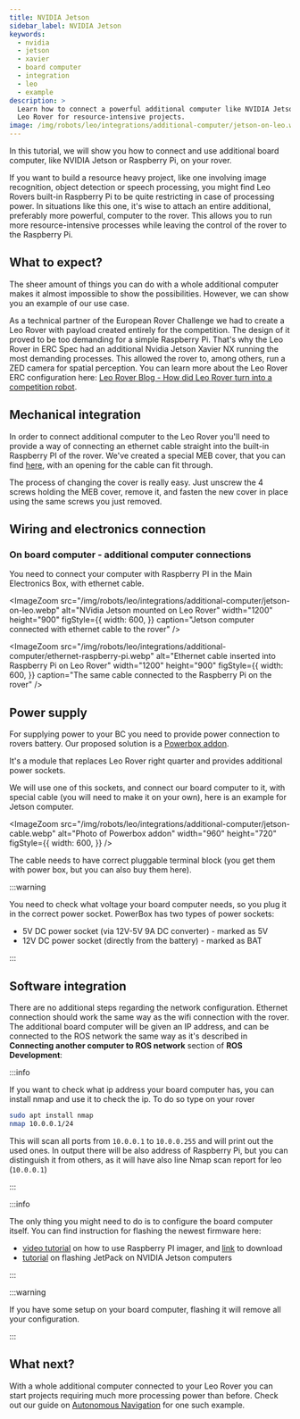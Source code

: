 ```yaml
---
title: NVIDIA Jetson
sidebar_label: NVIDIA Jetson
keywords:
  - nvidia
  - jetson
  - xavier
  - board computer
  - integration
  - leo
  - example
description: >
  Learn how to connect a powerful additional computer like NVIDIA Jetson to your
  Leo Rover for resource-intensive projects.
image: /img/robots/leo/integrations/additional-computer/jetson-on-leo.webp
---
```



In this tutorial, we will show you how to connect and use additional board
computer, like NVIDIA Jetson or Raspberry Pi, on your rover.

If you want to build a resource heavy project, like one involving image
recognition, object detection or speech processing, you might find Leo Rovers
built-in Raspberry Pi to be quite restricting in case of processing power. In
situations like this one, it's wise to attach an entire additional, preferably
more powerful, computer to the rover. This allows you to run more
resource-intensive processes while leaving the control of the rover to the
Raspberry Pi.

## What to expect?

The sheer amount of things you can do with a whole additional computer makes it
almost impossible to show the possibilities. However, we can show you an example
of our use case.

As a technical partner of the European Rover Challenge we had to create a Leo
Rover with payload created entirely for the competition. The design of it proved
to be too demanding for a simple Raspberry Pi. That's why the Leo Rover in ERC
Spec had an additional Nvidia Jetson Xavier NX running the most demanding
processes. This allowed the rover to, among others, run a ZED camera for spatial
perception. You can learn more about the Leo Rover ERC configuration here:
[Leo Rover Blog - How did Leo Rover turn into a competition robot](https://www.leorover.tech/post/leo-rover-competition-robot).

## Mechanical integration

In order to connect additional computer to the Leo Rover you'll need to provide
a way of connecting an ethernet cable straight into the built-in Raspberry PI of
the rover. We've created a special MEB cover, that you can find
[here](/leo-rover/addons/additional-meb-covers), with an opening for the cable
can fit through.

<ImageZoom
  src="/img/robots/leo/addons/meb-covers/00188-dev-meb-cover.webp"
  alt="00188_DEV MEB cover for Leo Rover"
  width="1920"
  height="1080"
/>

The process of changing the cover is really easy. Just unscrew the 4 screws
holding the MEB cover, remove it, and fasten the new cover in place using the
same screws you just removed.

## Wiring and electronics connection

### On board computer - additional computer connections

You need to connect your computer with Raspberry PI in the Main Electronics Box,
with ethernet cable.

<ImageZoom
  src="/img/robots/leo/integrations/additional-computer/jetson-on-leo.webp"
  alt="NVidia Jetson mounted on Leo Rover"
  width="1200"
  height="900"
  figStyle={{
    width: 600,
  }}
  caption="Jetson computer connected with ethernet cable to the rover"
/>

<ImageZoom
  src="/img/robots/leo/integrations/additional-computer/ethernet-raspberry-pi.webp"
  alt="Ethernet cable inserted into Raspberry Pi on Leo Rover"
  width="1200"
  height="900"
  figStyle={{
    width: 600,
  }}
  caption="The same cable connected to the Raspberry Pi on the rover"
/>

## Power supply

For supplying power to your BC you need to provide power connection to rovers
battery. Our proposed solution is a
[Powerbox addon](/leo-rover/addons/powerbox).

<Product />

It's a module that replaces Leo Rover right quarter and provides additional
power sockets.

We will use one of this sockets, and connect our board computer to it, with
special cable (you will need to make it on your own), here is an example for
Jetson computer.

<ImageZoom
  src="/img/robots/leo/integrations/additional-computer/jetson-cable.webp"
  alt="Photo of Powerbox addon"
  width="960"
  height="720"
  figStyle={{
    width: 600,
  }}
/>

The cable needs to have correct pluggable terminal block (you get them with
power box, but you can also buy them here).

:::warning

You need to check what voltage your board computer needs, so you plug it in the
correct power socket. PowerBox has two types of power sockets:

- 5V DC power socket (via 12V-5V 9A DC converter) - marked as 5V
- 12V DC power socket (directly from the battery) - marked as BAT

:::

## Software integration

There are no additional steps regarding the network configuration. Ethernet
connection should work the same way as the wifi connection with the rover. The
additional board computer will be given an IP address, and can be connected to
the ROS network the same way as it's described in **Connecting another computer
to ROS network** section of **ROS Development**:

<LinkButton docId="leo-rover/advanced-guides/ros-development" />

:::info

If you want to check what ip address your board computer has, you can install
nmap and use it to check the ip. To do so type on your rover

```bash
sudo apt install nmap
nmap 10.0.0.1/24
```

This will scan all ports from `10.0.0.1` to `10.0.0.255` and will print out the
used ones. In output there will be also address of Raspberry Pi, but you can
distinguish it from others, as it will have also line Nmap scan report for leo
(`10.0.0.1`)

:::

:::info

The only thing you might need to do is to configure the board computer itself.
You can find instruction for flashing the newest firmware here:

- [video tutorial](https://www.youtube.com/watch?v=ntaXWS8Lk34) on how to use
  Raspberry PI imager, and [link](https://www.raspberrypi.com/software) to
  download
- [tutorial](https://docs.nvidia.com/jetson/l4t/index.html#page/Tegra%20Linux%20Driver%20Package%20Development%20Guide/quick_start.html#wwpID0EXHA)
  on flashing JetPack on NVIDIA Jetson computers

:::

:::warning

If you have some setup on your board computer, flashing it will remove all your
configuration.

:::

## What next?

With a whole additional computer connected to your Leo Rover you can start
projects requiring much more processing power than before. Check out our guide
on [Autonomous Navigation](/leo-rover/advanced-guides/autonomous-navigation) for
one such example.
